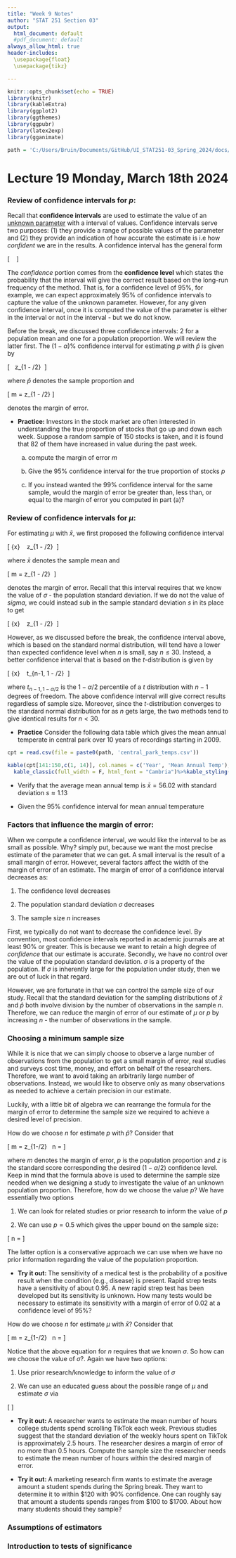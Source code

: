 ```yaml
---
title: "Week 9 Notes"
author: "STAT 251 Section 03"
output:
  html_document: default
  #pdf_document: default
always_allow_html: true
header-includes:
  \usepackage{float}
  \usepackage{tikz}

---
```


```r
knitr::opts_chunk$set(echo = TRUE)
library(knitr)
library(kableExtra)
library(ggplot2)
library(ggthemes)
library(ggpubr)
library(latex2exp)
library(gganimate)

path = 'C:/Users/Bruin/Documents/GitHub/UI_STAT251-03_Spring_2024/docs/Data/'
```

# Lecture 19 Monday, March 18th 2024

### Review of confidence intervals for $p$:

Recall that **confidence intervals** are used to estimate the value of an <u>unknown parameter</u> with a interval of values. Confidence intervals serve two purposes: (1) they provide a range of possible values of the parameter and (2) they provide an indication of how accurate the estimate is i.e how <i>confident</i> we are in the results. A confidence interval has the general form

\[ \text{point estimate} \ \pm \ \text{margin of error}  \]

The <i>confidence</i> portion comes from the **confidence level** which states the probability that the interval will give the correct result based on the long-run frequency of the method. That is, for a confidence level of $95\%$, for example, we can expect approximately $95\%$ of confidence intervals to capture the value of the unknown parameter. However, for any given confidence interval, once it is computed the value of the parameter is either in the interval or not in the interval - but we do not know. 

Before the break, we discussed three confidence intervals: 2 for a population mean and one for a population proportion. We will review the latter first. The $(1 - \alpha)\%$ confidence interval for estimating $p$ with $\hat{p}$ is given by

\[ \hat{p} \ \pm \ z_{1 - \alpha/2} \ \sqrt{\frac{\hat{p}(1- \hat{p})}{n}}\]

where $\hat{p}$ denotes the sample proportion and 

\[ m = z_{1 - \alpha/2} \sqrt{\frac{\hat{p}(1- \hat{p})}{n}}\]

denotes the margin of error. 


* **Practice:** Investors in the stock market are often interested in understanding the true proportion of stocks that go up and down each week. Suppose a random sample of $150$ stocks is taken, and it is found that $82$ of them have increased in value during the past week.

  (a) compute the margin of error $m$
    
  (b) Give the $95\%$ confidence interval for the true proportion of stocks $p$
    
  (c) If you instead wanted the $99\%$ confidence interval for the same sample, would the margin of error be greater than, less than, or equal to the margin of error you computed in part (a)?

### Review of confidence intervals for $\mu$:

For estimating $\mu$ with $\bar{x}$, we first proposed the following confidence interval

\[ \bar{x} \ \pm \  z_{1 - \alpha/2} \ \frac{\sigma}{\sqrt{n}}\]

where $\bar{x}$ denotes the sample mean and 

\[ m = z_{1 - \alpha/2} \ \frac{\sigma}{\sqrt{n}}\]

denotes the margin of error. Recall that this interval requires that we know the value of $\sigma$ - the population standard deviation. If we do not the value of $sigma$, we could instead sub in the sample standard deviation $s$ in its place to get

\[ \bar{x} \ \pm \  z_{1 - \alpha/2} \ \frac{s}{\sqrt{n}}\]

However, as we discussed before the break, the confidence interval above, which is based on the standard normal distribution, will tend have a lower than expected confidence level when $n$ is small, say $n \leq 30$. Instead, a better confidence interval that is based on the $t$-distribution is given by

\[ \bar{x} \ \pm \  t_{n-1, 1 - \alpha/2} \ \frac{s}{\sqrt{n}}\]

where $t_{n-1, 1 - \alpha/2}$ is the $1-\alpha/2$ percentile of a $t$ distribution with $n-1$ degrees of freedom. The above confidence interval will give correct results regardless of sample size. Moreover, since the $t$-distribution converges to the standard normal distribution for as $n$ gets large, the two methods tend to give identical results for $n < 30$.


* **Practice** Consider the following data table which gives the mean annual temperate in central park over 10 years of recordings starting in 2009. 

```r
cpt = read.csv(file = paste0(path, 'central_park_temps.csv'))

kable(cpt[141:150,c(1, 14)], col.names = c('Year', 'Mean Annual Temp'), format = 'html', digits = 2, row.names = F, booktabs = T, escape = F)%>%
  kable_classic(full_width = F, html_font = "Cambria")%>%kable_styling(bootstrap_options = 'striped')


```

  * Verify that the average mean annual temp is $\bar{x} = 56.02$ with standard deviation $s \approx 1.13$ 

  * Given the $95\%$ confidence interval for mean annual temperature
  


### Factors that influence the margin of error:

When we compute a confidence interval, we would like the interval to be as small as possible. Why? simply put, because we want the most precise estimate of the parameter that we can get. A small interval is the result of a small margin of error. However, several factors affect the width of the margin of error of an estimate. The margin of error of a confidence interval decreases as:

  1. The confidence level decreases 
  
  2. The population standard deviation $\sigma$ decreases
  
  3. The sample size $n$ increases
  
First, we typically do not want to decrease the confidence level. By convention, most confidence intervals reported in academic journals are at least $90\%$ or greater. This is because we want to retain a high degree of <i>confidence</i> that our estimate is accurate. Secondly, we have no control over the value of the population standard deviation. $\sigma$ is a property of the population. If $\sigma$ is inherently large for the population under study, then we are out of luck in that regard. 


However, we are fortunate in that we can control the sample size of our study. Recall that the standard deviation for the sampling distributions of $\bar{x}$ and $\hat{p}$ both involve division by the number of observations in the sample $n$. Therefore, we can reduce the margin of error of our estimate of $\mu$ or $p$ by increasing $n$ - the number of observations in the sample. 

### Choosing a minimum sample size

While it is nice that we can simply choose to observe a large number of observations from the population to get a small margin of error, real studies and surveys cost time, money, and effort on behalf of the researchers. Therefore, we want to avoid taking an arbitrarily large number of observations. Instead, we would like to observe only as many observations as needed to achieve a certain precision in our estimate. 

Luckily, with a little bit of algebra we can rearrange the formula for the margin of error to determine the sample size we required to achieve a desired level of precision. 

How do we choose $n$ for estimate $p$ with $\hat{p}$? Consider that

\[ m = z_{1-\alpha/2} \ \sqrt{\frac{p(1-p)}{n}} \Leftrightarrow n = \frac{(z_{1-\alpha/2})^2 p(1-p)}{m^2}\]

where $m$ denotes the margin of error, $p$ is the population proportion and $z$ is the standard score corresponding the desired $(1-\alpha/2)%$ confidence level. Keep in mind that the formula above is used to determine the sample size needed when we designing a study to investigate the value of an unknown population proportion. Therefore, how do we choose the value $p$? We have essentially two options

  1. We can look for related studies or prior research to inform the value of $p$
  
  2. We can use $p = 0.5$ which gives the upper bound on the sample size:
  
\[ n = \frac{z^2 p(1-p)}{m} \leq \frac{z^2 0.5(1-0.5)}{m} \]

The latter option is a conservative approach we can use when we have no prior information regarding the value of the population proportion.

* **Try it out: **  The sensitivity of a medical test is the probability of a positive result when the condition (e.g., disease) is present. Rapid strep tests have a sensitivity of about $0.95$. A new rapid strep test has been developed but its sensitivity is unknown. How many tests would be necessary to estimate its sensitivity with a margin of error of $0.02$ at a confidence level of $95\%$?


How do we choose $n$ for estimate $\mu$ with $\bar{x}$? Consider that


\[ m = z_{1-\alpha/2} \ \frac{\sigma}{\sqrt{n}} \Leftrightarrow n = \frac{(z_{1-\alpha/2})^2 \sigma^2}{m^2}\]

Notice that the above equation for $n$ requires that we known $\sigma$. So how can we choose the value of $\sigma$?. Again we have two options:

  1. Use prior research/knowledge to inform the value of $\sigma$
  
  2. We can use an educated guess about the possible range of $\mu$ and estimate $\sigma$ via
  
  \[ \sigma \approx \frac{\text{range}}{4} \]
  
  
* **Try it out: ** A researcher wants to estimate the mean number of hours college students spend scrolling TikTok each week. Previous studies suggest that the standard deviation of the weekly hours spent on TikTok is approximately 2.5 hours. The researcher desires a margin of error of no more than 0.5 hours. Compute the sample size the researcher needs to estimate the mean number of hours within the desired margin of error. 


* **Try it out: ** A marketing research firm wants to estimate the average amount a student spends during the Spring break. They want to determine it to within $\$120$ with $90\%$ confidence. One can roughly say that amount a students spends ranges from $\$100$ to $\$1700$. About how many students should they sample?



### Assumptions of estimators


### Introduction to tests of significance
